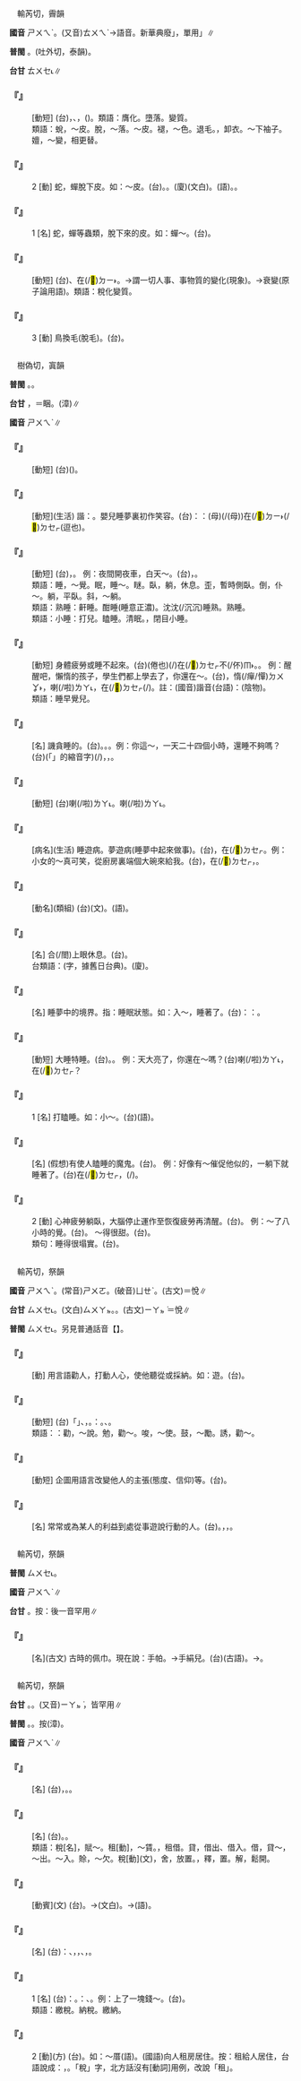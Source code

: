 
=={{ruby|蛻|ㄕㄨㄟˋ}}==

　輸芮切，霽韻

'''國音''' <rt>ㄕㄨㄟˋ</rt>。(又音)<rt>ㄊㄨㄟˋ</rt>→語音。新華典廢{{ruby|「|ㄕㄨㄟˋ}}」，單用{{ruby|「|ㄊㄨㄟˋ}}」∥

'''普閩''' {{ruby|(文)|ㄊㄨㆤ˪}}。{{ruby|(白)|ㄊㄨㄧ˪}}(吐外切，泰韻)。

'''台甘''' <rt>ㄊㄨㆤ˪</rt>∥

    

==='''『{{ruby|蛻|ㄕㄨㄟˋ}}{{ruby|化|ㄏㄨㄚˋ}}』'''===
: [動短] (台){{ruby|由|ㄧㄨˊ}}{{ruby|動|ㄉㆲ˫}}{{ruby|物|ㆠㄨㆵ ͘}}{{ruby|生|ㄒㄧㄥ}}{{ruby|長|ㄉㄧㆲˋ}}{{ruby|期|ㄍㄧˊ}}{{ruby|間|ㄍㄢ}}，{{ruby|脫|ㄊㆭ˪}}{{ruby|皮|ㄆㄨㆤˊ}}{{ruby|/|ㄆㆤˊ}}、{{ruby|脫|ㄊㆭ˪}}{{ruby|殼|ㄎㄚㆶ}}{{ruby|丌|ㆤ}}{{ruby|現|ㄏㄧㄢ˫}}{{ruby|象|ㄒㄧㆲ˫}}，{{ruby|轉|ㄗㄨㄢˋ}}{{ruby|指|ㄐㄧˋ}}{{ruby|事|ㄙㄨ˫}}{{ruby|物|ㆠㄨㆵ ͘}}{{ruby|丌|ㆤ}}{{ruby|變|ㄅㄧㄢ˪}}{{ruby|化|ㄏㄨㄚ˪}}{{ruby|事|ㄙㄨ˫}}{{ruby|物|ㆠㄨㆵ ͘}}{{ruby|丌|ㆤ}}{{ruby|變|ㄅㄧㄢ˪}}{{ruby|化|ㄏㄨㄚ˪}}{{ruby|現|ㄏㄧㄢ˫}}{{ruby|象|ㄒㄧㆲ˫}}({{ruby|腐|ㄏㄨˋ}}{{ruby|化|ㄏㄨㄚ˪}}{{ruby|墮|ㄉㄨㄧ˫}}{{ruby|落|ㄌㄜㆷ ͘}})。類語：膺化。墮落。變質。
:類語：蛻，～皮。脫，～落。～皮。褪，～色。退毛。{{ruby|褪|ㄊㄨㄣˋ}}，卸衣。～下袖子。嬗，～變，相更替。
:
    

==='''『{{ruby|蛻|ㄕㄨㄟˋ}}』'''===
:2  [動] 蛇，蟬脫下皮。如：～皮。(台){{ruby|褪|ㄊㆭ˪}}{{ruby|皮|ㄆㄨㆤˊ}}{{ruby|/|ㄆㆤˊ}}。{{ruby|褪|ㄊㆭ˪}}{{ruby|殼|ㄎㄚㆶ}}。(廈){{ruby|褪|ㄊㄨㆤ˪}}{{ruby|皮|ㄆㄨㆤˊ}}{{ruby|/|ㄆㆤˊ}}(文白)。{{ruby|褪|ㄊㆭ˪}}{{ruby|皮|ㄆㆤˊ}}(語)。{{ruby|褪|ㄊㆭ˪}}{{ruby|殼|ㄎㄚㆶ}}。
    

==='''『{{ruby|蛻|ㄕㄨㄟˋ}}』'''===
:1  [名] 蛇，蟬等蟲類，脫下來的皮。如：蟬～。(台){{ruby|蟬|ㄒㄧㄢˊ}}{{ruby|蛻|ㄊㄨㆤ˪}}。
    

==='''『{{ruby|蛻|ㄕㄨㄟˋ}}{{ruby|變|ㄅㄧㄢˋ}}』'''===
: [動短] (台){{ruby|蛇|ㄗㄨㄚˊ}}、{{ruby|蟬|ㄒㄧㄢˊ}}{{ruby|等|ㄉㄧㄥˋ}}{{ruby|動|ㄉㆲ˫}}{{ruby|物|ㆠㄨㆵ ͘}}在(/<mark>&#xf9853;</mark>)<rt>ㄉㄧ˫</rt>{{ruby|生|ㄒㄧㄥ}}{{ruby|長|ㄉㄧㆲˋ}}{{ruby|期|ㄍㄧˊ}}{{ruby|間|ㄍㄢ}}{{ruby|脫|ㄊㆭ˪}}{{ruby|皮|ㄆㄨㆤˊ}}{{ruby|/|ㄆㆤˊ}}。→謂一切人事、事物質的變化(現象)。→衰變(原子論用語)。類語：稅化變質。
    

==='''『{{ruby|蛻|ㄕㄨㄟˋ}}』'''===
:3  [動] 鳥換毛(脫毛{{ruby|重|ㄔㄨㄥˊ}}{{ruby|長|ㄓㄤˇ}})。(台){{ruby|鳥|ㄐㄧㄠˋ}}{{ruby|脫|ㄊㄨㄧ˪}}{{ruby|毛|ㄇㆭˊ}}。
    

=={{ruby|睡|ㄕㄨㄟˋ}}==

　樹偽切，寘韻

'''普閩''' {{ruby|(文)|ㄙㄨㄧ˫}}。{{ruby|(白)|ㄗㆤ˫}}。

'''台甘''' {{ruby|(文)|ㄙㄨㄧ˫}}{{ruby|。|ㄗㆤ˫}}，{{ruby|假|ㄍㆤˋ}}{{ruby|睡|ㄗㆤ˫}}{{ruby|。|ㄎㄨㄣ˪}}＝睏。{{ruby|(語)|ㄗㄨㆤ˫}}(漳)∥

'''國音''' <rt>ㄕㄨㄟˋ</rt>∥

    

==='''『{{ruby|睡|ㄕㄨㄟˋ}}{{ruby|午|ㄨˇ}}{{ruby|覺|ㄐㄧㄠˋ}}』'''===
: [動短] (台){{ruby|睏|ㄎㄨㄣ˪}}({{ruby|中|ㄉㄧㆲ}}){{ruby|晝|ㄉㄠ˪}}。
    

==='''『{{ruby|睡|ㄕㄨㄟˋ}}{{ruby|婆|ㄆㄛˊ}}{{ruby|婆|ㄆㄛˊ}}{{ruby|教|ㄐㄧㄠˋ}}』'''===
: [動短](生活) {{ruby|教|ㄐㄧㄠˋ}}諧：{{ruby|覺|ㄐㄧㄠˋ}}。嬰兒睡夢裏初作笑容。(台){{ruby|按|ㄢ˪}}：{{ruby|台|ㄉㄞˊ}}{{ruby|俗|ㄒㄧㆦㆶ ͘}}{{ruby|說|ㄙㄨㆤㆷ}}：{{ruby|鳥|ㄐㄧㄠˋ}}(母)(/{{ruby|姐|ㄐㄧㄚˋ}}(母))在(/<mark>&#xf9853;</mark>)<rt>ㄉㄧ˫</rt>(/<mark>&#xf9549;</mark>)<rt>ㄉㆤㆷ</rt>{{ruby|弄|ㄌㄤ˫}}(逗也){{ruby|嬰|ㄧㄥ}}{{ruby|兒|ㆢㄧˊ}}{{ruby|/|ㄌㄧˊ}}。
    

==='''『{{ruby|睡|ㄕㄨㄟˋ}}{{ruby|早|ㄗㄠˇ}}{{ruby|覺|ㄐㄧㄠˋ}}{{ruby|兒|ㄦ}}』'''===
: [動短] (台){{ruby|早|ㄗㄚˋ}}{{ruby|起|ㄎㄧˋ}}{{ruby|時|ㄒㄧˊ}}{{ruby|天|ㄊㆪ}}{{ruby|光|ㄍㆭ}}{{ruby|無|ㆠㄜˊ}}{{ruby|隨|ㄙㄨㄧˊ}}{{ruby|時|ㄒㄧˊ}}{{ruby|起|·ㄎㄧˋ}}{{ruby|來|·ㄌㄞˊ}}，{{ruby|睏|ㄎㄨㄣ˪}}{{ruby|到|ㄍㄚㆷ}}{{ruby|真|ㄐㄧㄣ}}{{ruby|晏|ㄨㆩ˪}}。 例：夜間開夜車，白天～。(台){{ruby|暝|ㄇㄧˊ}}{{ruby|/|ㄇㆤˊ}}{{ruby|時|·ㄒㄧˊ}}{{ruby|拚|ㄅㄧㆩ˪}}{{ruby|暝|ㄇㆤˊ}}{{ruby|/|ㄇㄧˊ}}{{ruby|工|ㄍㄤ}}，{{ruby|早|ㄗㄚˋ}}{{ruby|起|ㄎㄧˋ}}{{ruby|睏|ㄎㄨㄣ˪}}{{ruby|<mark>&#xffa45;</mark>|ㆠㆤ˫}}{{ruby|/|ㆠㄨㆤ˫}}{{ruby|起|·ㄎㄧˋ}}{{ruby|來|·ㄌㄞˊ}}。
:類語：睡，～覺。眠，睡～。瞇。臥，躺，休息。歪，暫時側臥。倒，仆～。躺，平臥。斜，～躺。
:
:類語：熟睡：鼾睡。酣睡(睡意正濃)。沈沈(/沉沉)睡熟。{{ruby|吁|ㄒㄩ}}{{ruby|吁|ㄒㄩ}}熟睡。
:
:類語：小睡：打{{ruby|盹|ㄉㄨㄣˇ}}兒。瞌睡。清眠。{{ruby|瞇|ㄇㄧ}}，閉目小睡。
:
    

==='''『{{ruby|睡|ㄕㄨㄟˋ}}{{ruby|懶|ㄌㄢˇ}}{{ruby|覺|ㄐㄧㄠˋ}}』'''===
: [動短] 身體疲勞或{{ruby|懶|ㄌㄢˇ}}{{ruby|惰|ㄉㄨㄛˋ}}睡{{ruby|著|ㄓㄜ}}不起來。(台){{ruby|感|ㄍㆰˋ}}{{ruby|覺|ㄍㄚㆶ}}{{ruby|<mark>&#xf8fa1;</mark>|ㄒㄧㄢ˫}}(倦也){{ruby|或|ㄧㄚㆷ ͘}}{{ruby|是|ㄒㄧ˫}}{{ruby|貧|ㄅㄧㄣˊ}}{{ruby|憚|ㄉㄨㆩ˫}}(/{{ruby|懶|ㄌㄢˋ}}{{ruby|惰|ㄉㄜ˫}}){{ruby|倒|ㄉㄜˋ}}在(/<mark>&#xf9549;</mark>)<rt>ㄉㆤㆷ</rt>{{ruby|睏|ㄎㄨㄣ˪}}{{ruby|/|ㄋㄨㄚ˪}}不(/伓)<rt>ㆬ˫</rt>{{ruby|趴|ㄅㆤㆷ}}{{ruby|起|·ㄎㄧˋ}}{{ruby|來|·ㄌㄞˊ}}。{{ruby|早|ㄗㄚˋ}}{{ruby|起|ㄎㄧˋ}}{{ruby|時|ㄒㄧˊ}}{{ruby|睏|ㄎㄨㄣ˪}}{{ruby|晏|ㄨㆩ˪}}。 例：醒醒吧，懶惰的孩子，學生們都上學去了，你還在～。(台){{ruby|精|ㄐㄧㄥ}}{{ruby|神|ㄒㄧㄣˊ}}{{ruby|哪|ㄋㆦㆷ}}，{{ruby|汝|ㄌㄧˋ}}{{ruby|<mark>&#xffacb;</mark>|ㄗㆤ}}{{ruby|貧|ㄅㄧㄣˊ}}惰(/癉/憚)<rt>ㄉㄨㆩ˫</rt>{{ruby|<mark>&#xffb51;</mark>|ㆣㄧㄣˋ}}{{ruby|仔|ㄚ}}，{{ruby|學|ㄏㄚㆶ ͘}}{{ruby|生|ㄒㄧㄥ}}{{ruby|<mark>&#xffb51;</mark>|ㆣㄧㄣˋ}}{{ruby|仔|ㄚ}}{{ruby|攏|ㄌㆲˋ}}{{ruby|去|ㄎㄧ˪}}{{ruby|學|ㄏㄚㆶ ͘}}{{ruby|校|ㄏㄠ˫}}喇(/啦)<rt>ㄌㄚ˪</rt>，{{ruby|汝|ㄌㄧˋ}}{{ruby|猶|ㄧㄠˋ}}在(/<mark>&#xf9549;</mark>)<rt>ㄉㆤㆷ</rt>{{ruby|懶|ㄌㆰˋ}}{{ruby|懶|ㄋㄨㄚ˫}}{{ruby|睏|ㄎㄨㄣ˪}}(/{{ruby|懶|ㄌㄢˋ}}{{ruby|惰|ㄋㄨㄚ˫}}{{ruby|睏|ㄎㄨㄣ˪}})。註：{{ruby|懶|ㄌㄢˇ}}{{ruby|覺|ㄐㄧㄠˋ}}(國音)諧音(台語)：{{ruby|<mark>&#xffb72;</mark>|ㄌㄢ˫}}{{ruby|鳥|ㄐㄧㄠˋ}}(陰物)。
:
:類語：睡早覺兒。
:
    

==='''『{{ruby|睡|ㄕㄨㄟˋ}}{{ruby|虎|ㄏㄨˇ}}{{ruby|子|·ㄗˇ}}』'''===
: [名] 譏貪睡的。(台){{ruby|罵|ㄇㆤ˫}}{{ruby|/|ㄇㄚ˫}}{{ruby|人|ㄌㄤˊ}}{{ruby|貪|ㄊㆰ}}{{ruby|睏|ㄎㄨㄣ˪}}。{{ruby|愛|ㄞ˪}}{{ruby|睏|ㄎㄨㄣ˪}}{{ruby|神|ㄒㄧㄣˊ}}{{ruby|丌|ㆤ}}。{{ruby|愛|ㄞ˪}}{{ruby|睏|ㄎㄨㄣ˪}}{{ruby|鬼|ㄍㄨㄧˋ}}。例：你這～，一天二十四個小時，還睡不夠嗎？(台){{ruby|汝|ㄌㄧˋ}}{{ruby|<mark>&#xffb50;</mark>|ㄐㄧㆵ}}(「{{ruby|此|ㄐㄧˋ}}{{ruby|一|ㄐㄧㆵ ͘}}」的縮音字)(/{{ruby|此|ㄐㄧㆵ}}){{ruby|個|ㆤˊ}}{{ruby|愛|ㄞ˪}}{{ruby|睏|ㄎㄨㄣ˪}}{{ruby|鬼|ㄍㄨㄧˋ}}，{{ruby|一|ㄐㄧㆵ ͘}}{{ruby|日|ㆢㄧㆵ ͘}}{{ruby|/|ㄌㄧㆵ ͘}}{{ruby|二|ㆢㄧ˫}}{{ruby|/|ㄌㄧ˫}}{{ruby|十|ㄗㄚㆴ ͘}}{{ruby|四|ㄒㄧ˪}}{{ruby|點|ㄉㄧㆰˋ}}{{ruby|鐘|ㄐㄧㄥ}}，{{ruby|敢|ㄍㆰˋ}}{{ruby|猶|ㄧㄠˋ}}{{ruby|睏|ㄎㄨㄣ˪}}{{ruby|無|ㆠㄜˊ}}{{ruby|夠|ㄍㄠ˪}}。
    

==='''『{{ruby|睡|ㄕㄨㄟˋ}}{{ruby|著|ㄓㄠˊ}}{{ruby|了|ㄌㄜ}}』'''===
: [動短] (台){{ruby|睏|ㄎㄨㄣ˪}}{{ruby|去|ㄎㄧ˪}}喇(/啦)<rt>ㄌㄚ˪</rt>。{{ruby|睏|ㄎㄨㄣ˪}}{{ruby|落|ㄌㄜㆷ ͘}}{{ruby|眠|ㆠㄧㄣˊ}}喇(/啦)<rt>ㄌㄚ˪</rt>。
    

==='''『{{ruby|睡|ㄕㄨㄟˋ}}{{ruby|忤|ㄨˇ}}{{ruby|迷|·ㄇㄧˊ}}』'''===
: [病名](生活) 睡遊病。夢遊病(睡夢中起來做事)。(台){{ruby|一|ㄐㄧㆵ ͘}}{{ruby|半|ㄅㄨㆩ˪}}{{ruby|精|ㄐㄧㄥ}}{{ruby|神|ㄒㄧㄣˊ}}，{{ruby|一|ㄐㄧㆵ ͘}}{{ruby|半|ㄅㄨㆩ˪}}在(/<mark>&#xf9549;</mark>)<rt>ㄉㆤㆷ</rt>{{ruby|睏|ㄎㄨㄣ˪}}{{ruby|丌|ㆤ}}{{ruby|行|ㄏㄧㄥˊ}}{{ruby|動|ㄉㆲ˫}}。例：小女的～真可笑，從廚房裏端個大碗來給我。(台){{ruby|細|ㄙㄨㆤ˪}}{{ruby|/|ㄙㆤ˪}}{{ruby|漢|ㄏㄢ˪}}{{ruby|查|ㄗㄚ}}{{ruby|某|ㆠㆦˋ}}{{ruby|<mark>&#xffb51;</mark>|ㄍㄧㆩˋ}}{{ruby|/|ㄍㆩˋ}}{{ruby|一|ㄐㄧㆵ ͘}}{{ruby|半|ㄅㄨㆩ˪}}{{ruby|精|ㄐㄧㄥ}}{{ruby|神|ㄒㄧㄣˊ}}，{{ruby|一|ㄐㄧㆵ ͘}}{{ruby|半|ㄅㄨㆩ˪}}在(/<mark>&#xf9549;</mark>)<rt>ㄉㆤㆷ</rt>{{ruby|睏|ㄎㄨㄣ˪}}{{ruby|丌|ㆤ}}{{ruby|行|ㄏㄧㄥˊ}}{{ruby|動|ㄉㆲ˫}}{{ruby|真|ㄐㄧㄣ}}{{ruby|好|ㄏㄜˋ}}{{ruby|笑|ㄑㄧㄜ˪}}，{{ruby|對|ㄉㄨㄧ˪}}{{ruby|廚|ㄉㄨˊ}}{{ruby|房|ㄅㄤˊ}}{{ruby|裏|ㄌㄧㄣ˪}}{{ruby|提|ㄊㆤㆷ}}{{ruby|一|ㄐㄧㆵ ͘}}{{ruby|個|ㆤˊ}}{{ruby|大|ㄉㄨㄚ˫}}{{ruby|碗|ㄨㆩˋ}}{{ruby|來|ㄌㄞˊ}}{{ruby|付|ㄏㆦ˫}}{{ruby|我|·ㆣㄨㄚˋ}}。
    

==='''『{{ruby|睡|ㄕㄨㄟˋ}}{{ruby|眠|ㄇㄧㄢˊ}}』'''===
: [動名](類組) (台)(文){{ruby|睡|ㄙㄨㄧ˫}}{{ruby|眠|ㆠㄧㄢˊ}}。(語){{ruby|睏|ㄎㄨㄣ˪}}。
    

==='''『{{ruby|睡|ㄕㄨㄟˋ}}{{ruby|覺|ㄐㄧㄠˋ}}』'''===
: [名] 合(/閤)上眼休息。(台){{ruby|睏|ㄎㄨㄣ˪}}。
:台類語：{{ruby|啄|ㄉㄨㆷ}}{{ruby|假|ㄍㄚˋ}}{{ruby|睡|ㄗㄨㆤ˫}}(字，據舊日台典)。(廈){{ruby|<mark>&#xf924a;</mark>|ㄉㄨㆷ}}{{ruby|交|ㄍㄚ}}{{ruby|睡|ㄗㆤ˫}}。
:
    

==='''『{{ruby|睡|ㄕㄨㄟˋ}}{{ruby|鄉|ㄒㄧㄤ}}』'''===
: [名] 睡夢中的境界。指：睡眠狀態。如：入～，睡著了。(台){{ruby|按|ㄢ˪}}：{{ruby|指|ㄐㄧˋ}}：{{ruby|睏|ㄎㄨㄣ˪}}{{ruby|落|ㄌㄜㆷ ͘}}{{ruby|眠|ㆠㄧㄣˊ}}。
    

==='''『{{ruby|睡|ㄕㄨㄟˋ}}{{ruby|大|ㄉㄚˋ}}{{ruby|覺|ㄐㄧㄠˋ}}』'''===
: [動短] 大睡特睡。(台){{ruby|大|ㄉㄨㄚ˫}}{{ruby|睏|ㄎㄨㄣ˪}}。{{ruby|惝|ㄒㄧㄤ˪}}{{ruby|大|ㄉㄨㄚ˫}}{{ruby|眠|ㆠㄧㄣˊ}}。 例：天大亮了，你還在～嗎？(台){{ruby|天|ㄊㆪ}}{{ruby|光|ㄍㆭ}}{{ruby|真|ㄐㄧㄣ}}{{ruby|久|ㄍㄨˋ}}喇(/啦)<rt>ㄌㄚ˪</rt>，{{ruby|汝|ㄌㄧˋ}}{{ruby|猶|ㄧㄠˋ}}在(/<mark>&#xf9549;</mark>)<rt>ㄉㆤㆷ</rt>{{ruby|惝|ㄒㄧㄤ˪}}{{ruby|大|ㄉㄨㄚ˫}}{{ruby|眠|ㆠㄧㄣˊ}}？
    

==='''『{{ruby|睡|ㄕㄨㄟˋ}}』'''===
:1  [名] 打瞌睡。如：小～。(台){{ruby|<mark>&#xf924a;</mark>|ㄉㄨㆷ}}{{ruby|假|ㄍㄚˋ}}{{ruby|→|ㄍㄚ}}{{ruby|睡|ㄗㄨㆤ˫}}(語)。
    

==='''『{{ruby|睡|ㄕㄨㄟˋ}}{{ruby|魔|ㄇㄛˊ}}』'''===
: [名] (假想)有使人瞌睡的魔鬼。(台){{ruby|愛|ㄞ˪}}{{ruby|睏|ㄎㄨㄣ˪}}{{ruby|神|ㄒㄧㄣˊ}}。 例：好像有～催促他似的，一躺下就睡著了。(台){{ruby|若|ㄋㄚˋ}}{{ruby|像|ㄑㄧㆧ˫}}{{ruby|/|ㄑㄧㆫ˫}}{{ruby|有|ㄨ˫}}{{ruby|愛|ㄞ˪}}{{ruby|睏|ㄎㄨㄣ˪}}{{ruby|神|ㄒㄧㄣˊ}}在(/<mark>&#xf9549;</mark>)<rt>ㄉㆤㆷ</rt>{{ruby|催|ㄘㄨㄧ}}{{ruby|迫|ㄆㄧㆤㆶ}}，{{ruby|倒|ㄉㄜˋ}}{{ruby|落|ㄌㄜㆷ ͘}}{{ruby|眠|ㆠㄧㄣˊ}}{{ruby|床|ㄘㆭˊ}}{{ruby|著|ㄉㄧㄜㆷ}}(/{{ruby|都|ㄉㄜ˫}}){{ruby|睏|ㄎㄨㄣ˪}}{{ruby|去|ㄎㄧ˪}}。
    

==='''『{{ruby|睡|ㄕㄨㄟˋ}}』'''===
:2  [動] 心神疲勞躺臥，大腦停止運作至恢復疲勞再清醒。(台){{ruby|睏|ㄎㄨㄣ˪}}。 例：～了八小時的覺。(台){{ruby|睏|ㄎㄨㄣ˪}}{{ruby|八|ㄅㄨㆤㆷ}}{{ruby|/|ㄅㆤㆷ}}{{ruby|點|ㄉㄧㆰˋ}}{{ruby|鐘|ㄐㄧㄥ}}{{ruby|久|ㄍㄨˋ}}。 ～得很甜。(台){{ruby|真|ㄐㄧㄣ}}{{ruby|好|ㄏㆦˋ}}{{ruby|/|ㄏㄜˋ}}{{ruby|睏|ㄎㄨㄣ˪}}。
:類句：睡得很塌實。(台){{ruby|睏|ㄎㄨㄣ˪}}{{ruby|真|ㄐㄧㄣ}}{{ruby|落|ㄌㄜㆷ ͘}}{{ruby|眠|ㆠㄧㄣˊ}}。
:
    

=={{ruby|說|ㄕㄨㄟˋ}}==

　輸芮切，祭韻

'''國音''' <rt>ㄕㄨㄟˋ</rt>。(常音)<rt>ㄕㄨㄛ</rt>。(破音)<rt>ㄩㄝˋ</rt>。(古文)＝悅∥

'''台甘''' <rt>ㄙㄨㆤ˪</rt>。(文白)<rt>ㄙㄨㄚㆵ</rt>。{{ruby|(白)|ㄙㆤㆷ}}。(古文)<rt>ㄧㄚㆵ ͘</rt>＝悅∥

'''普閩''' <rt>ㄙㄨㆤ˪</rt>。另見普通話音【{{ruby|說|ㄕㄨㄛ}}{{ruby|/|ㄩㄝˋ}}】。

    

==='''『{{ruby|說|ㄕㄨㄟˋ}}』'''===
: [動] 用言語勸人，打動人心，使他聽從或採納。如：遊{{ruby|～|ㄕㄨㄟˋ}}。(台){{ruby|遊|ㄧㄨˊ}}{{ruby|說|ㄙㄨㆤ˪}}。
    

==='''『{{ruby|遊|ㄧㄡˊ}}{{ruby|說|ㄕㄨㄟˋ}}』'''===
: [動短] (台){{ruby|古|ㄍㆦˋ}}{{ruby|代|ㄉㄞ˫}}{{ruby|丌|ㆤ}}「{{ruby|說|ㄙㄨㆤ˪}}{{ruby|客|ㄎㆤㆷ}}」、{{ruby|政|ㄐㄧㄥ˪}}{{ruby|客|ㄎㆤㆷ}}{{ruby|奔|ㄅㄨㄣ}}{{ruby|走|ㄗㄠˋ}}{{ruby|各|ㄍㆦㆶ}}{{ruby|國|ㄍㆦㆶ}}{{ruby|丌|ㆤ}}{{ruby|中|ㄉㄧㆲ}}{{ruby|間|ㄍㄢ}}，{{ruby|發|ㄏㄨㄚㆵ}}{{ruby|揮|ㄏㄨㄧ}}{{ruby|口|ㄎㄠˋ}}{{ruby|才|ㄗㄞˊ}}{{ruby|勸|ㄎㆭ˪}}{{ruby|君|ㄍㄨㄣ}}{{ruby|主|ㄗㄨˋ}}{{ruby|採|ㄘㄞˋ}}{{ruby|用|ㄧㄥ˫}}{{ruby|/|ㄧㆲ˫}}{{ruby|伊|ㄧ}}{{ruby|丌|ㆤ}}{{ruby|政|ㄐㄧㄥ˪}}{{ruby|治|ㄉㄧ˫}}{{ruby|主|ㄗㄨˋ}}{{ruby|張|ㄉㄧㆧ}}{{ruby|/|ㄉㄧㆫ}}。{{ruby|叫|ㄍㄧㄜ˪}}{{ruby|做|ㄗㄨㆤ˪}}{{ruby|/|ㄗㄜ˪}}：{{ruby|遊|ㄧㄨˊ}}{{ruby|說|ㄙㄨㆤ˪}}。{{ruby|蘇|ㄙㆦ}}{{ruby|秦|ㄐㄧㄣˊ}}、{{ruby|張|ㄉㄧㆧ}}{{ruby|/|ㄉㄧㆫ}}{{ruby|儀|ㆣㄧˊ}}{{ruby|是|ㄒㄧ˫}}{{ruby|最|ㄗㄨㆤ˪}}{{ruby|出|ㄘㄨㆵ}}{{ruby|名|ㄇㄧㄚˊ}}{{ruby|丌|ㆤ}}{{ruby|說|ㄙㄨㆤ˪}}{{ruby|客|ㄎㆤㆷ}}。
:類語：{{ruby|說|ㄕㄨㄟˋ}}：勸，～說。勉，勸～。唆，～使。鼓，～勵。誘，勸～。
:
    

==='''『{{ruby|說|ㄕㄨㄟˋ}}{{ruby|服|ㄈㄨˊ}}』'''===
: [動短] 企圖用語言改變他人的主張(態度、信仰)等。(台){{ruby|說|ㄙㄨㆤ˪}}{{ruby|服|ㄏㆦㆶ ͘}}。
    

==='''『{{ruby|說|ㄕㄨㄟˋ}}{{ruby|客|ㄎㄜˋ}}』'''===
: [名] 常常或為某人的利益到處從事遊說行動的人。(台){{ruby|說|ㄙㄨㆤ˪}}{{ruby|客|ㄎㆤㆷ}}。{{ruby|<mark>&#xffa55;</mark>|ㆣㄠˊ}}{{ruby|講|ㄍㆲˋ}}{{ruby|→|ㄍㆲ}}{{ruby|話|ㄨㆤ˫}}{{ruby|用|ㄧㆲ˫}}{{ruby|話|ㄨㆤ˫}}{{ruby|主|ㄗㄨˋ}}{{ruby|張|ㄉㄧㆧ}}{{ruby|/|ㄉㄧㆫ}}{{ruby|或|ㄧㄚㆷ ͘}}{{ruby|勸|ㄎㄨㄢ˪}}{{ruby|導|ㄉㄜ˫}}，{{ruby|志|ㄐㄧ˪}}{{ruby|在|ㄗㄞ˫}}{{ruby|使|ㄙㄨˋ}}{{ruby|他|ㄊㄚ}}{{ruby|人|ㆢㄧㄣˊ}}{{ruby|/|ㄌㄧㄣˊ}}{{ruby|信|ㄒㄧㄣ˪}}{{ruby|服|ㄏㆦㆶ ͘}}，{{ruby|採|ㄘㄞˋ}}{{ruby|用|ㄧㄥ˫}}{{ruby|/|ㄧㆲ˫}}{{ruby|伊|ㄧ}}{{ruby|丌|ㆤ}}{{ruby|意|ㄧ˪}}{{ruby|見|ㄍㄧㄢ˪}}{{ruby|丌|ㆤ}}{{ruby|人|ㆢㄧㄣˊ}}{{ruby|/|ㄌㄧㄣˊ}}{{ruby|士|ㄙㄨ˫}}。
    

=={{ruby|帨|ㄕㄨㄟˋ}}==

　輸芮切，祭韻

'''普閩''' <rt>ㄙㄨㆤ˪</rt>。

'''國音''' <rt>ㄕㄨㄟˋ</rt>∥

'''台甘''' {{ruby|(文)|ㄙㄨㆤ˪}}{{ruby|/|ㄉㄨㆤ˪}}。按：後一音罕用∥

    

==='''『{{ruby|帨|ㄕㄨㄟˋ}}』'''===
: [名](古文) 古時的佩巾。現在說：手帕。→手絹兒。(台){{ruby|手|ㄑㄧㄨˋ}}{{ruby|帕|ㄆㆤ˪}}(古語)。→{{ruby|手|ㄑㄧㄨˋ}}{{ruby|巾|ㄍㄨㄣ}}{{ruby|/|ㄍㄧㄣ}}。
    

=={{ruby|稅|ㄕㄨㄟˋ}}==

　輸芮切，祭韻

'''台甘''' {{ruby|(文)|ㄙㄨㆤ˪}}。{{ruby|(語)|ㄙㆤ˪}}。(又音)<rt>ㄧㄚㆵ ͘</rt>{{ruby|，|ㄊㄨㄚㆵ}}，皆罕用∥

'''普閩''' {{ruby|(文)|ㄙㄨㆤ˪}}。{{ruby|(白)|ㄙㆤ˪}}。按{{ruby|：|ㄙㄨㆤ˪}}(漳)。

'''國音''' <rt>ㄕㄨㄟˋ</rt>∥

    

==='''『{{ruby|所|ㄙㄨㄛˇ}}{{ruby|得|ㄉㄜˊ}}{{ruby|稅|ㄕㄨㄟˋ}}』'''===
: [名] (台){{ruby|對|ㄉㄨㄧ˪}}{{ruby|個|ㄍㄜ˪}}{{ruby|人|ㆢㄧㄣˊ}}{{ruby|/|ㄌㄧㄣˊ}}{{ruby|收|ㄒㄧㄨ}}{{ruby|入|ㆢㄧㆴ ͘}}{{ruby|/|ㄌㄧㆴ}}{{ruby|丌|ㆤ}}{{ruby|多|ㄉㄜ}}{{ruby|少|ㄒㄧㄠˋ}}，{{ruby|所|ㄙㆦˋ}}{{ruby|課|ㄎㄜ˪}}{{ruby|丌|ㆤ}}{{ruby|稅|ㄙㆤ˪}}{{ruby|/|ㄙㄨㆤ˪}}。{{ruby|所|ㄙㆦˋ}}{{ruby|得|ㄉㄧㆵ}}{{ruby|稅|ㄙㄨㆤ˪}}{{ruby|/|ㄙㆤ˪}}。
    

==='''『{{ruby|營|ㄧㄥˊ}}{{ruby|業|ㄧㄝˋ}}{{ruby|稅|ㄕㄨㄟˋ}}』'''===
: [名] (台){{ruby|對|ㄉㄨㄧ˪}}{{ruby|做|ㄗㄨㆤ˪}}{{ruby|/|ㄗㄜ˪}}{{ruby|生|ㄒㄧㄥ}}{{ruby|理|ㄌㄧˋ}}{{ruby|丌|ㆤ}}{{ruby|贏|ㄧㄥˊ}}{{ruby|餘|ㄨˊ}}{{ruby|所|ㄙㆦˋ}}{{ruby|課|ㄎㄜ˪}}{{ruby|丌|ㆤ}}{{ruby|稅|ㄙㄨㆤ˪}}{{ruby|/|ㄙㆤ˪}}。{{ruby|營|ㄧㄥˊ}}{{ruby|業|ㆣㄧㄚㆴ ͘}}{{ruby|稅|ㄙㆤ˪}}{{ruby|/|ㄙㄨㆤ˪}}。
:類語：稅[名]，賦～。租[動]，～賃。{{ruby|賃|ㄌㄧㄣˋ}}，租借。貸，借出、借入。借，貸～，～出。～入。賒，～欠。稅[動](文)，舍，放置。{{ruby|舍|ㄕㄜˇ}}，釋，置。解，鬆開。
:
    

==='''『{{ruby|稅|ㄕㄨㄟˋ}}{{ruby|駕|ㄐㄧㄚˋ}}』'''===
: [動賓](文) (台){{ruby|敨|ㄊㄠˋ}}{{ruby|開|ㄎㄨㄧ}}{{ruby|車|ㄑㄧㄚ}}{{ruby|索|ㄙㄜㆷ}}。→{{ruby|休|ㄏㄧㄨ}}{{ruby|息|ㄒㄧㆤㆶ}}(文白)。→{{ruby|歇|ㄏㄧㄜㆷ}}{{ruby|困|ㄎㄨㄣ˪}}(語)。
    

==='''『{{ruby|累|ㄌㄟˇ}}{{ruby|進|ㄐㄧㄣˋ}}{{ruby|稅|ㄕㄨㄟˋ}}』'''===
: [名] (台){{ruby|按|ㄢ˪}}：{{ruby|課|ㄎㄜ˪}}{{ruby|稅|ㄙㆤ˪}}{{ruby|/|ㄙㄨㆤ˪}}{{ruby|物|ㆠㄨㆵ ͘}}{{ruby|品|ㄆㄧㄣˋ}}{{ruby|丌|ㆤ}}{{ruby|數|ㄙㆦ˪}}{{ruby|量|ㄌㄧㆲ˫}}、{{ruby|價|ㄍㆤ˪}}{{ruby|值|ㄉㄚㆵ ͘}}，{{ruby|分|ㄏㄨㄣ}}{{ruby|幾|ㄍㄨㄧˋ}}{{ruby|個|ㆤˊ}}{{ruby|等|ㄉㄧㄥˋ}}{{ruby|級|ㄍㄧㆴ}}，{{ruby|逐|ㄉㄧㆦㆶ ͘}}{{ruby|漸|ㄐㄧㆰ˫}}{{ruby|增|ㄐㄧㄥ}}{{ruby|加|ㄍㄚ}}{{ruby|稅|ㄙㄨㆤ˪}}{{ruby|/|ㄙㆤ˪}}{{ruby|率|ㄌㄨㆵ ͘}}{{ruby|丌|ㆤ}}{{ruby|課|ㄎㄜ˪}}{{ruby|稅|ㄙㄨㆤ˪}}{{ruby|/|ㄙㆤ˪}}{{ruby|制|ㄗㆤ˪}}{{ruby|度|ㄉㆦ˫}}、{{ruby|算|ㄙㆭ˪}}{{ruby|法|ㄏㄨㄚㆵ}}，{{ruby|叫|ㄍㄧㄜ˪}}{{ruby|做|ㄗㄨㆤ˪}}{{ruby|/|ㄗㄜ˪}}{{ruby|累|ㄌㄨㄧˋ}}{{ruby|進|ㄐㄧㄣ˪}}{{ruby|稅|ㄙㄨㆤ˪}}{{ruby|/|ㄙㆤ˪}}。
    

==='''『{{ruby|稅|ㄕㄨㄟˋ}}』'''===
:1  [名] (台){{ruby|國|ㄍㆦㆶ}}{{ruby|家|ㄍㄚ}}{{ruby|向|ㄏㄧㆲ˪}}{{ruby|人|ㄌㄧㄣˊ}}{{ruby|/|ㆢㄧㄣˊ}}{{ruby|民|ㆠㄧㄣˊ}}{{ruby|徵|ㄉㄧㄥ}}{{ruby|/|ㄐㄧㄥ}}{{ruby|收|ㄒㄧㄨ}}{{ruby|個|ㄍㄜ˪}}{{ruby|人|ㆢㄧㄣˊ}}{{ruby|/|ㄌㄧㄣˊ}}{{ruby|收|ㄒㄧㄨ}}{{ruby|入|ㆢㄧㆴ ͘}}{{ruby|/|ㄌㄧㆴ}}{{ruby|丌|ㆤ}}{{ruby|一|ㄐㄧㆵ ͘}}{{ruby|部|ㄅㆦ˫}}{{ruby|充|ㄑㄧㆲ}}{{ruby|做|ㄗㄨㆤ˪}}{{ruby|/|ㄗㄜ˪}}{{ruby|國|ㄍㆦㆶ}}{{ruby|家|ㄍㄚ}}{{ruby|丌|ㆤ}}{{ruby|經|ㄍㄧㄥ}}{{ruby|費|ㄏㄨㄧ˪}}{{ruby|叫|ㄍㄧㄜㆷ}}{{ruby|做|ㄗㄨㆤ˪}}{{ruby|/|ㄗㄜ˪}}：{{ruby|稅|ㄙㆤ˪}}{{ruby|/|ㄙㄨㆤ˪}}。{{ruby|像|ㄑㄧㆫ˫}}{{ruby|/|ㄑㄧㆧ˫}}：{{ruby|所|ㄙㆦˋ}}{{ruby|得|ㄉㄧㆵ}}{{ruby|稅|ㄙㆤ˪}}{{ruby|/|ㄙㄨㆤ˪}}、{{ruby|營|ㄧㄥˊ}}{{ruby|業|ㆣㄧㄚㆴ ͘}}{{ruby|稅|ㄙㆤ˪}}{{ruby|/|ㄙㄨㆤ˪}}。例：上了一塊錢～。(台){{ruby|繳|ㄍㄧㄠˋ}}{{ruby|一|ㄐㄧㆵ ͘}}{{ruby|箍|ㄎㆦ}}{{ruby|銀|ㆣㄧㄣˊ}}{{ruby|/|ㆣㄧㄣˊ}}{{ruby|丌|ㆤ}}{{ruby|稅|ㄙㆤ˪}}{{ruby|/|ㄙㄨㆤ˪}}。
:類語：繳稅。納稅。繳納。
:
    

==='''『{{ruby|稅|ㄕㄨㄟˋ}}』'''===
:2  [動](方) (台){{ruby|租|ㄗㆦ}}{{ruby|賃|ㄌㄧㆬ˫}}。如：～厝(語)。(國語)向人租房居住。按：租給人居住，台語說成：{{ruby|厝|ㄘㄨ˪}}，{{ruby|稅|ㄙㄨㆤ˪}}{{ruby|/|ㄙㆤ˪}}{{ruby|人|ㄌㄤˊ}}{{ruby|企|ㄎㄧㄚ˫}}。「稅」字，北方話沒有[動詞]用例，改說「租」。
    
